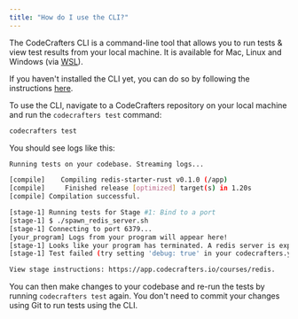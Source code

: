 ```yaml
---
title: "How do I use the CLI?"
---
```


The CodeCrafters CLI is a command-line tool that allows you to run tests & view test results
from your local machine. It is available for Mac, Linux and Windows (via [WSL](https://learn.microsoft.com/en-us/windows/wsl/install)).

If you haven't installed the CLI yet, you can do so by following the instructions [here](/cli/installation).

To use the CLI, navigate to a CodeCrafters repository on your local machine and run the `codecrafters test` command:

```bash
codecrafters test
```

You should see logs like this:

```bash
Running tests on your codebase. Streaming logs...

[compile]    Compiling redis-starter-rust v0.1.0 (/app)
[compile]     Finished release [optimized] target(s) in 1.20s
[compile] Compilation successful.

[stage-1] Running tests for Stage #1: Bind to a port
[stage-1] $ ./spawn_redis_server.sh
[stage-1] Connecting to port 6379...
[your_program] Logs from your program will appear here!
[stage-1] Looks like your program has terminated. A redis server is expected to be a long-running process.
[stage-1] Test failed (try setting 'debug: true' in your codecrafters.yml to see more details)

View stage instructions: https://app.codecrafters.io/courses/redis.
```

You can then make changes to your codebase and re-run the tests by running `codecrafters test` again. You don't
need to commit your changes using Git to run tests using the CLI.
